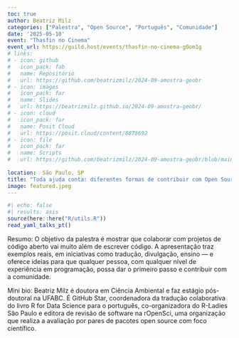 ```yaml
---
toc: true
author: Beatriz Milz
categories: ["Palestra", "Open Source", "Português", "Comunidade"]
date: '2025-05-10'
event: "Thasfin no Cinema"
event_url: https://guild.host/events/thasfin-no-cinema-g0om1g
# links:
# - icon: github
#   icon_pack: fab
#   name: Repositório
#   url: https://github.com/beatrizmilz/2024-09-amostra-geobr
# - icon: images
#   icon_pack: far
#   name: Slides
#   url: https://beatrizmilz.github.io/2024-09-amostra-geobr/
# - icon: cloud
#   icon_pack: far
#   name: Posit Cloud
#   url: https://posit.cloud/content/8878692 
# - icon: file
#   icon_pack: far
#   name: Scripts
#   url: https://github.com/beatrizmilz/2024-09-amostra-geobr/blob/main/script.R
  
location:  São Paulo, SP
title: "Toda ajuda conta: diferentes formas de contribuir com Open Source"
image: featured.jpeg
---
```


```r
#| echo: false
#| results: asis
source(here::here("R/utils.R"))
read_yaml_talks_pt()
```

Resumo: O objetivo da palestra é mostrar que colaborar com projetos de código aberto vai muito além de escrever código. A apresentação traz exemplos reais, em iniciativas como tradução, divulgação, ensino — e oferece ideias para que qualquer pessoa, com qualquer nível de experiência em programação, possa dar o primeiro passo e contribuir com a comunidade.

Mini bio: Beatriz Milz é doutora em Ciência Ambiental e faz estágio pós-doutoral na UFABC. É GitHub Star, coordenadora da tradução colaborativa do livro R for Data Science para o português, co-organizadora do R-Ladies São Paulo e editora de revisão de software na rOpenSci, uma organização que realiza a avaliação por pares de pacotes open source com foco científico.
